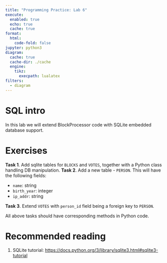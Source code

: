 ```yaml
---
title: "Programming Practice: Lab 6"
execute:
  enabled: true
  echo: true
  cache: true
format:
  html:
    code-fold: false
jupyter: python3
diagram:
  cache: true
  cache-dir: ./cache
  engine:
    tikz:
      execpath: lualatex
filters:
  - diagram
---
```


# SQL intro

In this lab we will extend BlockProcessor code with SQLite embedded database support.

# Exercises

**Task 1**. Add sqlite tables for `BLOCKS` and `VOTES`, together with a Python class handling DB manipulation. 
**Task 2**. Add a new table - `PERSON`. This will have the following fields:

- `name`: string
- `birth_year`: integer
- `ip_addr`: string

**Task 3**. Extend `VOTES` with `person_id` field being a foreign key to `PERSON`.


:::{.callout-Note}
All above tasks should have corresponding methods in Python code.
:::

# Recommended reading

1. SQLite tutorial: <https://docs.python.org/3/library/sqlite3.html#sqlite3-tutorial>
